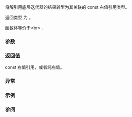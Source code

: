 {{title|iter_move{{small|(std::basic_const_iterator&lt;Iter&gt;)}}}}
{{cpp/iterator/basic_const_iterator/navbar}}
{{ddcl|since=c++23|1=
friend constexpr /* rvalue-reference */
    iter_move( const basic_const_iterator&amp; i ) noexcept(/* 见下文 */);
}}

将解引用底层迭代器的结果转型为其关联的 const 右值引用类型。

返回类型 {{c|/* rvalue-reference */}} 为 {{c|std::common_reference_t&lt;const std::iter_value_t&lt;Iter&gt;&amp;&amp;, std::iter_rvalue_reference_t&lt;Iter&gt;&gt;}}。

函数体等价于&lt;br&gt;
{{c|1=return static_cast&lt;/* rvalue-reference */&gt;(std::ranges::iter_move(i.base()));}}.

{{cpp/hidden friend|{{c|std::basic_const_iterator&lt;Iter&gt;}}}}

===参数===
{{par begin}}
{{par|i|一个 {{tt|basic_const_iterator}}}}
{{par end}}

===返回值===
const 右值引用，或者纯右值。

===异常===
{{noexcept|noexcept(static_cast&lt;/*rvalue-reference*/&gt;(std::ranges::iter_move(i.base())))}}

===示例===
{{example
|code=
|output=
}}

===参阅===
{{dsc begin}}
{{dsc inc|cpp/iterator/ranges/dsc iter_move}}
{{dsc end}}